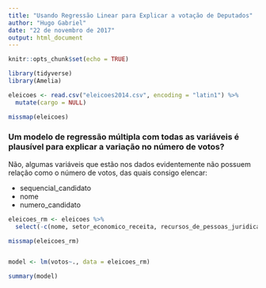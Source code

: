 ```yaml
---
title: "Usando Regressão Linear para Explicar a votação de Deputados"
author: "Hugo Gabriel"
date: "22 de novembro de 2017"
output: html_document
---
```


```r
knitr::opts_chunk$set(echo = TRUE)

library(tidyverse)
library(Amelia)
```

```r
eleicoes <- read.csv("eleicoes2014.csv", encoding = "latin1") %>%
  mutate(cargo = NULL)

missmap(eleicoes)
```

### Um modelo de regressão múltipla com todas as variáveis é plausível para explicar a variação no número de votos?
Não, algumas variáveis que estão nos dados evidentemente não possuem relação como o número de votos, das quais consigo elencar:

* sequencial_candidato
* nome
* numero_candidato

```r
eleicoes_rm <- eleicoes %>%
  select(-c(nome, setor_economico_receita, recursos_de_pessoas_juridicas, recursos_de_pessoas_físicas, recursos_de_partidos, recursos_de_outros_candidatos.comites, recursos_proprios ))

missmap(eleicoes_rm)


model <- lm(votos~., data = eleicoes_rm)

summary(model)

```


